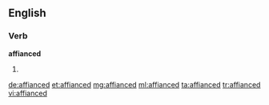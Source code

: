 ==English==

===Verb===
'''affianced'''

# {{en-past of|affiance}}

[[de:affianced]]
[[et:affianced]]
[[mg:affianced]]
[[ml:affianced]]
[[ta:affianced]]
[[tr:affianced]]
[[vi:affianced]]